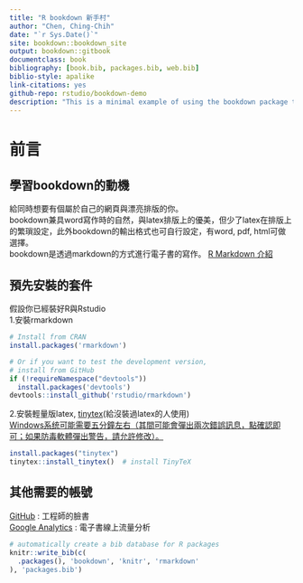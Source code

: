 ```yaml
--- 
title: "R bookdown 新手村"
author: "Chen, Ching-Chih"
date: "`r Sys.Date()`"
site: bookdown::bookdown_site
output: bookdown::gitbook
documentclass: book
bibliography: [book.bib, packages.bib, web.bib]
biblio-style: apalike
link-citations: yes
github-repo: rstudio/bookdown-demo
description: "This is a minimal example of using the bookdown package to write a book. The output format for this example is bookdown::gitbook."
---
```

# 前言
## 學習bookdown的動機
給同時想要有個屬於自己的網頁與漂亮排版的你。  
bookdown兼具word寫作時的自然，與latex排版上的優美，但少了latex在排版上的繁瑣設定，此外bookdown的輸出格式也可自行設定，有word, pdf, html可做選擇。   
bookdown是透過markdown的方式進行電子書的寫作。  [R Markdown 介紹](https://bookdown.org/tpemartin/rmarkdown_intro/#markdown)  

## 預先安裝的套件
假設你已經裝好R與Rstudio  
1.安裝rmarkdown  
```r
# Install from CRAN
install.packages('rmarkdown')

# Or if you want to test the development version,
# install from GitHub
if (!requireNamespace("devtools"))
  install.packages('devtools')
devtools::install_github('rstudio/rmarkdown')
```
2.安裝輕量版latex, [tinytex](https://yihui.name/tinytex/)(給沒裝過latex的人使用)  
[Windows系统可能需要五分鐘左右（其間可能會彈出兩次錯誤訊息，點確認即可；如果防毒軟體彈出警告，請允許修改）。](https://yihui.org/tinytex/cn/)
```r
install.packages("tinytex")
tinytex::install_tinytex()  # install TinyTeX
```

## 其他需要的帳號
[GitHub](https://github.com/) : 工程師的臉書  
[Google Analytics](https://analytics.google.com/analytics/web/) : 電子書線上流量分析



```r
# automatically create a bib database for R packages
knitr::write_bib(c(
  .packages(), 'bookdown', 'knitr', 'rmarkdown'
), 'packages.bib')
```


